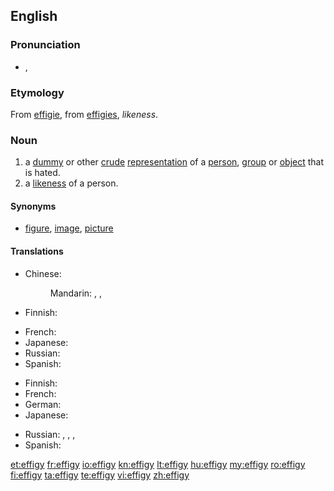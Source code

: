 ==English==

===Pronunciation===
* {{IPA|/ɛfədʒi/}}, {{SAMPA|/Ef@dZi/}}

===Etymology===
From {{etyl|fr}} [[effigie]], from {{etyl|la}} [[effigies]], ''likeness''.

===Noun===
{{en-noun|effig|ies}}

# a [[dummy]] or other [[crude]] [[representation]] of a [[person]], [[group]] or [[object]] that is hated.
# a [[likeness]] of a person.

====Synonyms====
* {{italbrac|a likeness of a person}} [[figure]], [[image]], [[picture]]

====Translations====
{{trans-top|dummy or other crude representation}}
* Chinese:
*: Mandarin: {{t|cmn|假人|tr=jiǎrén|sc=Hani}}, {{t-|cmn|雕像|tr=diāoxiàng|sc=Hani}}, {{t-|cmn|肖像|tr=xiàoxiàng|sc=Hani}}
* Finnish: {{t+|fi|nukke}}
{{trans-mid}}
* French: {{t+|fr|effigie|f}}
* Japanese: {{t-|ja|肖像|tr=しょうぞう, shōzō}}
* Russian: {{t|ru|чучело|n|tr=čúčelo}}
* Spanish: {{t+|es|efigie|f}}
{{trans-bottom}}

{{trans-top|likeness of a person}}
* Finnish: {{t+|fi|kuva}}
* French: {{t+|fr|effigie|f}}
* German: {{t|de|Bildnis|n}}
* Japanese: {{t-|ja|画像|tr=がぞう, gazō}}
{{trans-mid}}
* Russian: {{t+|ru|изображение|n|tr=izobražénije}},  {{t+|ru|картина|f|tr=kartína}},  {{t+|ru|портрет|m|tr=portrét}}, {{qualifier|likeness}} {{t|ru|сходство|n|tr=sxódstvo}}
* Spanish: {{t+|es|efigie|f}}
{{trans-bottom}}

[[et:effigy]]
[[fr:effigy]]
[[io:effigy]]
[[kn:effigy]]
[[lt:effigy]]
[[hu:effigy]]
[[my:effigy]]
[[ro:effigy]]
[[fi:effigy]]
[[ta:effigy]]
[[te:effigy]]
[[vi:effigy]]
[[zh:effigy]]